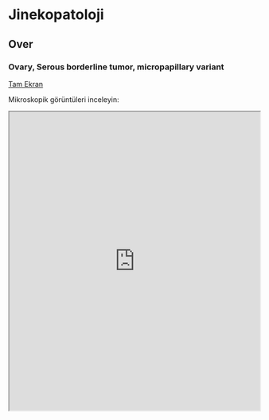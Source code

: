 # Jinekopatoloji {#sec-jinekopatoloji} 

## Over {#sec-over} 

### Ovary, Serous borderline tumor, micropapillary variant {#sec-ovary-serous-borderline-micropapillary} 

[Tam Ekran](https://images.patolojiatlasi.com/ovarianserousmicropapillary/HE.html)

Mikroskopik görüntüleri inceleyin:

<iframe src="https://images.patolojiatlasi.com/ovarianserousmicropapillary/HE.html" style="height:600px;width:100%;" data-external="1">

</iframe>



